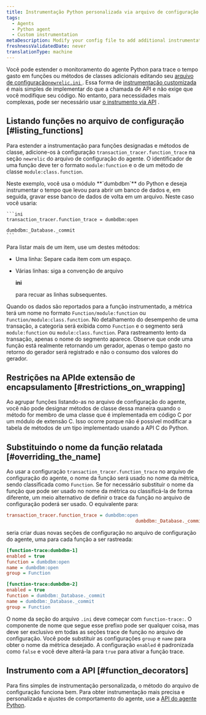 ```yaml
---
title: Instrumentação Python personalizada via arquivo de configuração
tags:
  - Agents
  - Python agent
  - Custom instrumentation
metaDescription: Modify your config file to add additional instrumentation to a monitored application when using the Python agent.
freshnessValidatedDate: never
translationType: machine
---
```


Você pode estender o monitoramento do agente Python para trace o tempo gasto em funções ou métodos de classes adicionais editando seu [arquivo de configuração`newrelic.ini` ](/docs/apm/agents/python-agent/configuration/python-agent-configuration/#agent-configuration-file). Essa forma de [instrumentação customizada](/docs/python/python-custom-instrumentation) é mais simples de implementar do que a chamada de API e não exige que você modifique seu código. No entanto, para necessidades mais complexas, pode ser necessário usar [o instrumento via API](/docs/python/python-instrumentation-by-api) .

## Listando funções no arquivo de configuração [#listing_functions]

Para estender a instrumentação para funções designadas e métodos de classe, adicione-os à configuração `transaction_tracer.function_trace` na seção `newrelic` do arquivo de configuração do agente. O identificador de uma função deve ter o formato `module:function` e o de um método de classe `module:class.function`.

<CollapserGroup>
  <Collapser
    id="dumdbm-example"
    title="Usando dumbdbm"
  >
    Neste exemplo, você usa o módulo <DoNotTranslate>**`dumbdbm`**</DoNotTranslate> do Python e deseja instrumentar o tempo que levou para abrir um banco de dados e, em seguida, gravar esse banco de dados de volta em um arquivo. Neste caso você usaria:

    ```ini
    transaction_tracer.function_trace = dumbdbm:open
                                                   dumbdbm:_Database._commit
    ```
  </Collapser>
</CollapserGroup>

Para listar mais de um item, use um destes métodos:

* Uma linha: Separe cada item com um espaço.

* Várias linhas: siga a convenção de arquivo

  <DoNotTranslate>**ini**</DoNotTranslate>

  para recuar as linhas subsequentes.

Quando os dados são reportados para a função instrumentado, a métrica terá um nome no formato `Function/module:function` ou `Function/module:class.function`. No detalhamento do desempenho de uma transação, a categoria será exibida como `Function` e o segmento será `module:function` ou `module:class.function`. Para rastreamento lento da transação, apenas o nome do segmento aparece. Observe que onde uma função está realmente retornando um gerador, apenas o tempo gasto no retorno do gerador será registrado e não o consumo dos valores do gerador.

## Restrições na APIde extensão de encapsulamento [#restrictions_on_wrapping]

Ao agrupar funções listando-as no arquivo de configuração do agente, você não pode designar métodos de classe dessa maneira quando o método for membro de uma classe que é implementada em código C por um módulo de extensão C. Isso ocorre porque não é possível modificar a tabela de métodos de um tipo implementado usando a API C do Python.

## Substituindo o nome da função relatada [#overriding_the_name]

Ao usar a configuração `transaction_tracer.function_trace` no arquivo de configuração do agente, o nome da função será usado no nome da métrica, sendo classificada como `Function`. Se for necessário substituir o nome da função que pode ser usado no nome da métrica ou classificá-la de forma diferente, um meio alternativo de definir o trace da função no arquivo de configuração poderá ser usado. O equivalente para:

```ini
transaction_tracer.function_trace = dumbdbm:open
                                               dumbdbm:_Database._commit
```

seria criar duas novas seções de configuração no arquivo de configuração do agente, uma para cada função a ser rastreada:

```ini
[function-trace:dumbdbm-1]
enabled = true
function = dumbdbm:open
name = dumbdbm:open
group = Function

[function-trace:dumbdbm-2]
enabled = true
function = dumbdbm:_Database._commit
name = dumbdbm:_Database._commit
group = Function
```

O nome da seção do arquivo `.ini` deve começar com `function-trace:`. O componente de nome que segue esse prefixo pode ser qualquer coisa, mas deve ser exclusivo em todas as seções trace de função no arquivo de configuração. Você pode substituir as configurações `group` e `name` para obter o nome da métrica desejado. A configuração `enabled` é padronizada como `false` e você deve alterá-la para `true` para ativar a função trace.

## Instrumento com a API [#function_decorators]

Para fins simples de instrumentação personalizada, o método do arquivo de configuração funciona bem. Para obter instrumentação mais precisa e personalizada e ajustes de comportamento do agente, use a [API do agente Python](/docs/agents/python-agent/api/python-agent-api-guide).